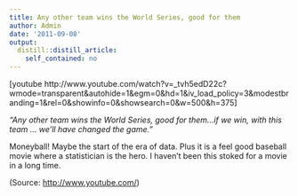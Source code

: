 ```yaml
---
title: Any other team wins the World Series, good for them
author: Admin
date: '2011-09-08'
output:
  distill::distill_article:
    self_contained: no
---
```


[youtube http://www.youtube.com/watch?v=\_tvh5edD22c?wmode=transparent&autohide=1&egm=0&hd=1&iv\_load_policy=3&modestbranding=1&rel=0&showinfo=0&showsearch=0&w=500&h=375]

_&#8220;Any other team wins the World Series, good for them&#8230;if we win, with this team &#8230; we&#8217;ll have changed the game.&#8221;_

Moneyball! Maybe the start of the era of data. Plus it is a feel good baseball movie where a statistician is the hero. I haven&#8217;t been this stoked for a movie in a long time.

<div class="attribution">
  (<span>Source:</span> <a href="http://www.youtube.com/">http://www.youtube.com/</a>)
</div>
